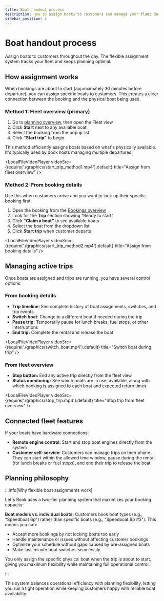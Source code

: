 ```yaml
---
title: Boat handout process
description: How to assign boats to customers and manage your fleet during operations
sidebar_position: 4
---
```



# Boat handout process

Assign boats to customers throughout the day. The flexible assignment system tracks your fleet and keeps planning optimal.

## How assignment works

When bookings are about to start (approximately 30 minutes before departure), you can assign specific boats to customers. This creates a clear connection between the booking and the physical boat being used.

### Method 1: Fleet overview (primary)

1. Go to [planning overview](https://dashboard.letsbook.app/planning), then open the Fleet view
2. Click **Start** next to any available boat
3. Select the booking from the popup list
4. Click **"Start trip"** to begin

This method efficiently assigns boats based on what's physically available. It's typically used by dock hosts managing multiple departures.

<LocalFileVideoPlayer
  videoSrc={require('./graphics/start_trip_method1.mp4').default}
  title="Assign from fleet overview"
/>

### Method 2: From booking details

Use this when customers arrive and you want to look up their specific booking first:

1. Open the booking from the [Bookings overview](https://dashboard.letsbook.app/bookings)
2. Look for the **Trip** section showing "Ready to start"
3. Click **"Claim a boat"** to see available boats
4. Select the boat from the dropdown list
5. Click **Start trip** when customer departs

<LocalFileVideoPlayer
  videoSrc={require('./graphics/start_trip_method2.mp4').default}
  title="Assign from booking details"
/>

## Managing active trips

Once boats are assigned and trips are running, you have several control options:

### From booking details

- **Trip timeline:** See complete history of boat assignments, switches, and trip events
- **Switch boat:** Change to a different boat if needed during the trip
- **Pause trip:** Temporarily pause for lunch breaks, fuel stops, or other interruptions
- **End trip:** Complete the rental and release the boat

<LocalFileVideoPlayer
  videoSrc={require('./graphics/switch_boat.mp4').default}
  title="Switch boat during trip"
/>

### From fleet overview

- **Stop button:** End any active trip directly from the fleet view
- **Status monitoring:** See which boats are in use, available, along with which booking is assigned to each boat and expected return times

<LocalFileVideoPlayer
  videoSrc={require('./graphics/stop_trip.mp4').default}
  title="Stop trip from fleet overview"
/>

## Connected fleet features

If your boats have hardware connections:

- **Remote engine control:** Start and stop boat engines directly from the system
- **Customer self-service:** Customers can manage trips on their phone. They can start within the allowed time window, pause during the rental (for lunch breaks or fuel stops), and end their trip to release the boat

## Planning philosophy

:::info[Why flexible boat assignments work]

Let's Book uses a two-tier planning system that maximizes your booking capacity:

**Boat models vs. individual boats:** Customers book boat types (e.g., "Speedboat 6p") rather than specific boats (e.g., "Speedboat 6p #3"). This means you can:

- Accept more bookings by not locking boats too early
- Handle maintenance or issues without affecting customer bookings
- Optimize your schedule without gaps caused by pre-assigned boats
- Make last-minute boat switches seamlessly

You only assign the specific physical boat when the trip is about to start, giving you maximum flexibility while maintaining full operational control.

:::

This system balances operational efficiency with planning flexibility, letting you run a tight operation while keeping customers happy with reliable boat availability.

